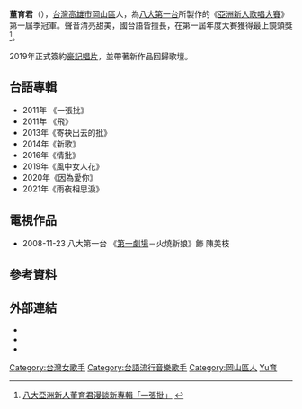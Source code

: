 <noinclude>{{pp-vandalism|small=yes}}</noinclude>{{藝人
| 姓名 = 董育君
| 類型 = 女歌手
| 圖片 = 董育君.JPG
| 圖片尺寸 = 
| 圖片簡介 = 
| 原名 = 
| 羅馬拼音 = Dǒngyùjūn
| 英文名 = Vivid Dong
| 綽號 = 古董娘娘
| 國籍 = {{ROC}}
| 籍貫 = 
| 出生日期 = {{birth date and age|1977|2|23}}
| 出生地點 = {{TWN}}[[高雄市|高雄市]][[岡山區|岡山區]]
| 職業 = [[歌手|歌手]]
| 語言 =  [[國語|國語]]、[[台語|台語]]
| 教育程度 = [[專科|專科]]畢業  
| 父母 = 
| 配偶 =  
| 出道日期 =
| 代表作 = 
| 活躍年代 = 
| 唱片公司 = 振陽影音（2011-2016）<br>[[豪記唱片|豪記唱片]]（2019至今）
| 經紀公司 = 
| 網站 = 
}}

'''董育君'''（{{bd|1977年|2月23日|catIdx=Dong董}}），[[台灣|台灣]][[高雄市|高雄市]][[岡山區|岡山區]]人，為[[八大第一台|八大第一台]]所製作的《[[亞洲新人歌唱大賽|亞洲新人歌唱大賽]]》第一屆季冠軍。聲音清亮甜美，國台語皆擅長，在第一屆年度大賽獲得最上鏡頭獎<ref>[http://www.hellotw.com/ylxw/201103/t20110302_641307.htm   八大亞洲新人董育君漫談新專輯「一張批」 ] {{webarchive|url=https://web.archive.org/web/20150215171710/http://www.hellotw.com/ylxw/201103/t20110302_641307.htm |date=2015-02-15 }}</ref>。

2019年正式簽約[[豪記唱片|豪記唱片]]，並帶著新作品回歸歌壇。

==台語專輯==
*2011年 《一張批》
*2011年 《飛》
*2013年《寄袂出去的批》
*2014年《新歌》
*2016年《情批》
*2019年《風中女人花》
*2020年《因為愛你》
*2021年《雨夜相思淚》

==電視作品==
*2008-11-23 八大第一台 《[[第一劇場|第一劇場]]－火燒新娘》飾 陳美枝

==參考資料==
{{reflist}}

== 外部連結 ==
{{commons category|Lala Hsu}}
*{{facebook|vivid2223}}
*{{Instagram|vivid2223}}
*{{Sinaweibo|vivid2223}}

{{台灣娛樂人物小作品}}
{{DEFAULTSORT:Dong董}}
[[Category:台灣女歌手|Category:台灣女歌手]]
[[Category:台語流行音樂歌手|Category:台語流行音樂歌手]]
[[Category:岡山區人|Category:岡山區人]]
[[Category:董姓|Yu育]]